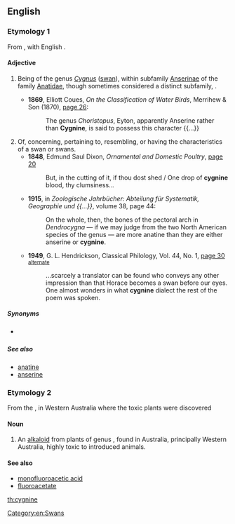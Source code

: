 ==English==

===Etymology 1===
From {{etyl|la|en}} {{term|cygnus||swan|lang=la}}, with English {{term|-ine|lang=en}}.

====Adjective====
{{en-adj}}

# {{context|zoology|lang=en}} Being of the genus ''[[Cygnus]]'' ([[swan]]), within subfamily [[Anserinae]] of the family [[Anatidae]], though sometimes considered a distinct subfamily, ''{{taxlink|Cygninae|subfamily|noshow=1}}''.
#* '''1869''', Elliott Coues, ''On the Classification of Water Birds'', Merrihew & Son (1870), [http://books.google.com/books?id=4VEaAAAAYAAJ&pg=PA216&dq=cygnine page 26]:
#*: The genus ''Choristopus'', Eyton, apparently Anserine rather than '''Cygnine''', is said to possess this character {{...}}
# Of, concerning, pertaining to, resembling, or having the characteristics of a swan or swans.
#* '''1848''', Edmund Saul Dixon, ''Ornamental and Domestic Poultry'', [http://books.google.com/books?id=Z7E9AAAAIAAJ&pg=PA20&dq=cygnine page 20]
#*: But, in the cutting of it, if thou dost shed / One drop of '''cygnine''' blood, thy clumsiness...
#* '''1915''', in ''Zoologische Jahrbücher: Abteilung für Systematik, Geographie und {{...}}'', volume 38,<sup >[http://books.google.com/books?id=pvvUAAAAMAAJ ]</sup> page 44:
#*: On the whole, then, the bones of the pectoral arch in ''Dendrocygna'' — if we may judge from the two North American species of the genus — are more anatine than they are either anserine or '''cygnine'''.
#* '''1949''', G. L. Hendrickson, Classical Philology, Vol. 44, No. 1, [http://books.google.com/books?id=7fk7AAAAMAAJ&q=Cygnine&dq=Cygnine&lr=&pgis=1 page 30] [http://www.jstor.org/pss/267079 <small>alternate</small>]
#*: ...scarcely a translator can be found who conveys any other impression than that Horace becomes a swan before our eyes. One almost wonders in what '''cygnine''' dialect the rest of the poem was spoken.

=====Synonyms=====
* {{sense|of or pertaining to swans}} {{l/en|olorine}}

=====See also=====
* [[anatine]]
* [[anserine]]

===Etymology 2===
From the {{w|Swan River}}, in Western Australia where the toxic plants were discovered

====Noun====
{{en-noun|-}}

# {{context|dated|lang=en}} An [[alkaloid]] from plants of genus {{taxlink|Gastrolobium|genus|noshow=1}}, found in Australia, principally Western Australia, highly toxic to introduced animals.

====See also====
* [[monofluoroacetic acid]]
* [[fluoroacetate]]

[[Category:en:Swans]]

[[th:cygnine]]